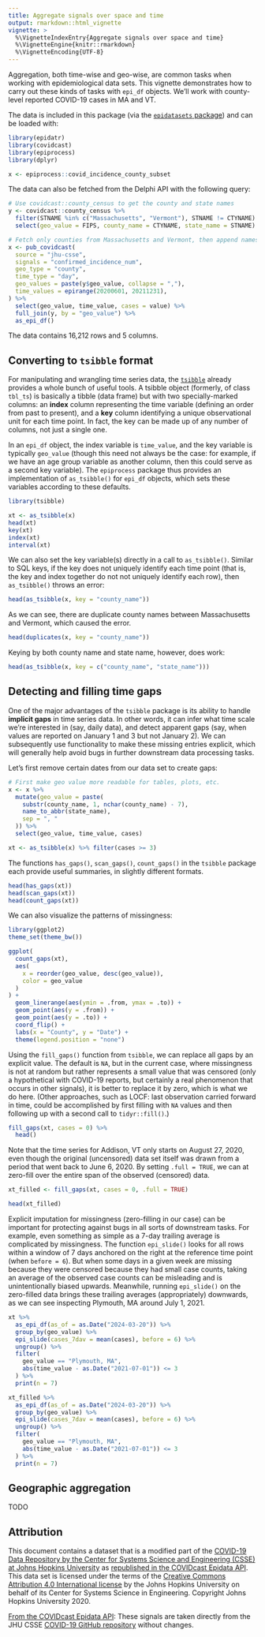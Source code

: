 ```yaml
---
title: Aggregate signals over space and time
output: rmarkdown::html_vignette
vignette: >
  %\VignetteIndexEntry{Aggregate signals over space and time}
  %\VignetteEngine{knitr::rmarkdown}
  %\VignetteEncoding{UTF-8}
---
```


Aggregation, both time-wise and geo-wise, are common tasks when working with
epidemiological data sets. This vignette demonstrates how to carry out these
kinds of tasks with `epi_df` objects. We'll work with county-level reported
COVID-19 cases in MA and VT.

The data is included in this package (via the [`epidatasets` package](https://cmu-delphi.github.io/epidatasets/)) and can be loaded with:

```r
library(epidatr)
library(covidcast)
library(epiprocess)
library(dplyr)

x <- epiprocess::covid_incidence_county_subset
```

The data can also be fetched from the Delphi API with the following query:
```r
# Use covidcast::county_census to get the county and state names
y <- covidcast::county_census %>%
  filter(STNAME %in% c("Massachusetts", "Vermont"), STNAME != CTYNAME) %>%
  select(geo_value = FIPS, county_name = CTYNAME, state_name = STNAME)

# Fetch only counties from Massachusetts and Vermont, then append names columns as well
x <- pub_covidcast(
  source = "jhu-csse",
  signals = "confirmed_incidence_num",
  geo_type = "county",
  time_type = "day",
  geo_values = paste(y$geo_value, collapse = ","),
  time_values = epirange(20200601, 20211231),
) %>%
  select(geo_value, time_value, cases = value) %>%
  full_join(y, by = "geo_value") %>%
  as_epi_df()
```

The data contains 16,212 rows and 5 columns.

## Converting to `tsibble` format

For manipulating and wrangling time series data, the
[`tsibble`](https://tsibble.tidyverts.org/index.html) already provides a whole
bunch of useful tools. A tsibble object (formerly, of class `tbl_ts`) is
basically a tibble (data frame) but with two specially-marked columns: an
**index** column representing the time variable (defining an order from past to
present), and a **key** column identifying a unique observational unit for each
time point. In fact, the key can be made up of any number of columns, not just a
single one.

In an `epi_df` object, the index variable is `time_value`, and the key variable
is typically `geo_value` (though this need not always be the case: for example,
if we have an age group variable as another column, then this could serve as a
second key variable). The `epiprocess` package thus provides an implementation
of `as_tsibble()` for `epi_df` objects, which sets these variables according to
these defaults.

```r
library(tsibble)

xt <- as_tsibble(x)
head(xt)
key(xt)
index(xt)
interval(xt)
```

We can also set the key variable(s) directly in a call to `as_tsibble()`.
Similar to SQL keys, if the key does not uniquely identify each time point (that
is, the key and index together do not not uniquely identify each row), then
`as_tsibble()` throws an error:

```r
head(as_tsibble(x, key = "county_name"))
```

As we can see, there are duplicate county names between Massachusetts and
Vermont, which caused the error.

```r
head(duplicates(x, key = "county_name"))
```

Keying by both county name and state name, however, does work:

```r
head(as_tsibble(x, key = c("county_name", "state_name")))
```

## Detecting and filling time gaps

One of the major advantages of the `tsibble` package is its ability to handle
**implicit gaps** in time series data. In other words, it can infer what time
scale we're interested in (say, daily data), and detect apparent gaps (say, when
values are reported on January 1 and 3 but not January 2). We can subsequently
use functionality to make these missing entries explicit, which will generally
help avoid bugs in further downstream data processing tasks.

Let's first remove certain dates from our data set to create gaps:

```r
# First make geo value more readable for tables, plots, etc.
x <- x %>%
  mutate(geo_value = paste(
    substr(county_name, 1, nchar(county_name) - 7),
    name_to_abbr(state_name),
    sep = ", "
  )) %>%
  select(geo_value, time_value, cases)

xt <- as_tsibble(x) %>% filter(cases >= 3)
```

The functions `has_gaps()`, `scan_gaps()`, `count_gaps()` in the `tsibble`
package each provide useful summaries, in slightly different formats.

```r
head(has_gaps(xt))
head(scan_gaps(xt))
head(count_gaps(xt))
```

We can also visualize the patterns of missingness:

```r
library(ggplot2)
theme_set(theme_bw())

ggplot(
  count_gaps(xt),
  aes(
    x = reorder(geo_value, desc(geo_value)),
    color = geo_value
  )
) +
  geom_linerange(aes(ymin = .from, ymax = .to)) +
  geom_point(aes(y = .from)) +
  geom_point(aes(y = .to)) +
  coord_flip() +
  labs(x = "County", y = "Date") +
  theme(legend.position = "none")
```

Using the `fill_gaps()` function from `tsibble`, we can replace all gaps by an
explicit value. The default is `NA`, but in the current case, where missingness
is not at random but rather represents a small value that was censored (only a
hypothetical with COVID-19 reports, but certainly a real phenomenon that occurs
in other signals), it is better to replace it by zero, which is what we do here.
(Other approaches, such as LOCF: last observation carried forward in time, could
be accomplished by first filling with `NA` values and then following up with a
second call to `tidyr::fill()`.)

```r
fill_gaps(xt, cases = 0) %>%
  head()
```

Note that the time series for Addison, VT only starts on August 27, 2020, even
though the original (uncensored) data set itself was drawn from a period that
went back to June 6, 2020. By setting `.full = TRUE`, we can at zero-fill over
the entire span of the observed (censored) data.

```r
xt_filled <- fill_gaps(xt, cases = 0, .full = TRUE)

head(xt_filled)
```

Explicit imputation for missingness (zero-filling in our case) can be important
for protecting against bugs in all sorts of downstream tasks. For example, even
something as simple as a 7-day trailing average is complicated by missingness.
The function `epi_slide()` looks for all rows within a window of 7 days anchored
on the right at the reference time point (when `before = 6`).
But when some days in a given week are missing because they were censored
because they had small case counts, taking an average of the observed case
counts can be misleading and is unintentionally biased upwards. Meanwhile,
running `epi_slide()` on the zero-filled data brings these trailing averages
(appropriately) downwards, as we can see inspecting Plymouth, MA around July 1,
2021.

```r
xt %>%
  as_epi_df(as_of = as.Date("2024-03-20")) %>%
  group_by(geo_value) %>%
  epi_slide(cases_7dav = mean(cases), before = 6) %>%
  ungroup() %>%
  filter(
    geo_value == "Plymouth, MA",
    abs(time_value - as.Date("2021-07-01")) <= 3
  ) %>%
  print(n = 7)

xt_filled %>%
  as_epi_df(as_of = as.Date("2024-03-20")) %>%
  group_by(geo_value) %>%
  epi_slide(cases_7dav = mean(cases), before = 6) %>%
  ungroup() %>%
  filter(
    geo_value == "Plymouth, MA",
    abs(time_value - as.Date("2021-07-01")) <= 3
  ) %>%
  print(n = 7)
```

## Geographic aggregation

TODO

## Attribution
This document contains a dataset that is a modified part of the [COVID-19 Data Repository by the Center for Systems Science and Engineering (CSSE) at Johns Hopkins University](https://github.com/CSSEGISandData/COVID-19) as [republished in the COVIDcast Epidata API](https://cmu-delphi.github.io/delphi-epidata/api/covidcast-signals/jhu-csse.html). This data set is licensed under the terms of the [Creative Commons Attribution 4.0 International license](https://creativecommons.org/licenses/by/4.0/) by the Johns Hopkins University on behalf of its Center for Systems Science in Engineering. Copyright Johns Hopkins University 2020.

[From the COVIDcast Epidata API](https://cmu-delphi.github.io/delphi-epidata/api/covidcast-signals/jhu-csse.html):
 These signals are taken directly from the JHU CSSE [COVID-19 GitHub repository](https://github.com/CSSEGISandData/COVID-19) without changes.

